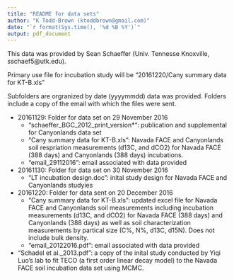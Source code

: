 ```yaml
---
title: "README for data sets"
author: "K Todd-Brown (ktoddbrown@gmail.com)"
date: "`r format(Sys.time(), '%d %B %Y')`"
output: pdf_document
---
```


This data was provided by Sean Schaeffer (Univ. Tennesse Knoxville, sschaef5@utk.edu).

Primary use file for incubation study will be "20161220/Cany summary data for KT-B.xls"

Subfolders are orgranized by date (yyyymmdd) data was provided. Folders include a copy of the email with which the files were sent.

- 20161129: Folder for data set on 29 November 2016
    + "schaeffer_BGC_2012_print_version*": publication and supplemental for Canyonlands data set
    + "Cany summary data for KT-B.xls": Navada FACE and Canyonlands soil respriation measurements (d13C, and dCO2) for Navada FACE (388 days) and Canyonlands (388 days) incubations.
    + "email_29112016": email associated with data provided
- 20161130: Folder for data set on 30 November 2016
    + "LT incubation design.doc": inital study design for Navada FACE and Canyonlands studyies
- 20161220: Folder for data sent on 20 December 2016
    + "Cany summary data for KT-B.xls": updated excel file for Navada FACE and Canyonlands soil measurements including incubation measurements (d13C, and dCO2) for Navada FACE (388 days) and Canyonlands (388 days) as well as soil characterization measurements by partical size (C%, N%, d13C, d15N). Does not include bulk density.
    + "email_20122016.pdf": email associated with data provided
- "Schadel et al._2013.pdf": a copy of the inital study conducted by Yiqi Luo's lab to fit TECO (a first order linear decay model) to the Navada FACE soil incubation data set using MCMC.